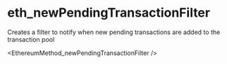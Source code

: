 # eth_newPendingTransactionFilter

Creates a filter to notify when new pending transactions are added to the transaction pool


<EthereumMethod_newPendingTransactionFilter />
